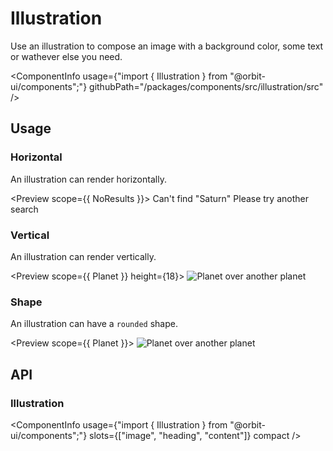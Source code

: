 
<Meta
    title="Components/Illustration"
    id="illustration"
/>

# Illustration

<Tagline>Use an illustration to compose an image with a background color, some text or wathever else you need.</Tagline>

<ComponentInfo
    usage={"import { Illustration } from \"@orbit-ui/components\";"}
    githubPath="/packages/components/src/illustration/src"
/>

## Usage

### Horizontal

An illustration can render horizontally.

<Preview scope={{ NoResults }}>
    <Story name="horizontal">
        <Illustration>
            <SvgImage src={NoResults} stroke="alias-1" />
            <Heading>Can't find "Saturn"</Heading>
            <Content>Please try another search</Content>
        </Illustration>
    </Story>
</Preview>

### Vertical

An illustration can render vertically.

<Preview scope={{ Planet }} height={18}>
    <Story name="vertical">
        <Illustration orientation="vertical" backgroundColor="#998BAF" width={14} padding={4}>
            <Image src={Planet} alt="Planet over another planet" />
        </Illustration>
    </Story>
</Preview>

### Shape

An illustration can have a `rounded` shape.

<Preview scope={{ Planet }}>
    <Story name="shape">
        <Illustration shape="rounded" backgroundColor="#998BAF" height={14} padding={4}>
            <Image src={Planet} alt="Planet over another planet" />
        </Illustration>
    </Story>
</Preview>

## API

### Illustration

<ComponentInfo
    usage={"import { Illustration } from \"@orbit-ui/components\";"}
    slots={["image", "heading", "content"]}
    compact
/>

<ArgsTable of={InnerIllustration} sort="alpha" />
